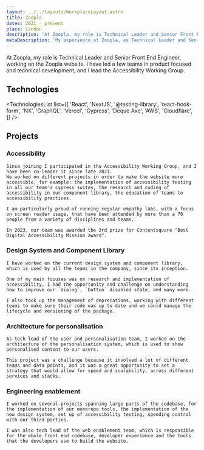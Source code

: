 ```yaml
---
layout: ../../layouts/WorkplaceLayout.astro
title: Zoopla
dates: 2021 - present
place: London
description: 'At Zoopla, my role is Technical Leader and Senior Front End Engineer, working on the Zoopla website. I have led a few teams in product focused and technical development, and I lead the Accessibility Working Group.'
metaDescription: 'My experience at Zoopla, as Technical Leader and Senior Front End Engineer, working on the Zoopla website.'
---
```



At Zoopla, my role is Technical Leader and Senior Front End Engineer, working on the Zoopla website. I have led a few teams in product focused and technical development, and I lead the Accessibility Working Group.

## Technologies

<TechnologiesList list={[
    'React',
    'NextJS',
    '@testing-library',
    'react-hook-form',
    'NX',
    'GraphQL',
    'Vercel',
    'Cypress',
    'Deque Axe',
    'AWS',
    'Cloudflare',
]} />

## Projects

### Accessibility

    Since joining I participated in the Accessibility Working Group, and I have been co-leader it since late 2021. 
    We worked on different projects in order to make the website more accessible, for example: the implementation of accessibility testing in all our team's cypress suites, the research and coding of accessibility in our component library, the education of teams to accessibility practices.

    I am particularly proud of running regular empathy labs, with a focus on screen reader usage, that have been attended by more than a 70 people from a variety of disciplines and teams.

    In 2023, our team was awarded the 3rd prize for Contentsquare "Best Digital Accessibility Mission award".

### Design System and Component Library

    I have worked on the current design system and component library, which is used by all the teams in the company, since its inception.
    
    One of my main focuses was on research and implementation of accessibility, I had the opportunity and challenge on understanding how to improve our `dialog`, `button` disabled state, and many more.
    
    I also took up the management of deprecations, working with different teams to make sure their code was up to date and we could manage the lifecycle and versioning of the package.

### Architecture for personalisation

    As tech lead of the user and personalisation team, I worked on the architecture of the personalisation system, which is used to show personalised content to our users.

    This project was a challenge because it involved a lot of different teams and data points, and it was a great opportunity to set a strategy that would allow for speed and scalability, across different services and stacks.

### Engineering enablement

    I worked on several projects spanning large parts of the codebase, for the implementation of our monorepo tools, the implementation of the new design system, set up of accessibility testing, spending control with our third parties.

    I was also tech lead of the web enablement team, which is responsible for the whole front end codebase, developer experience and the tools that the developers use to build the website.


